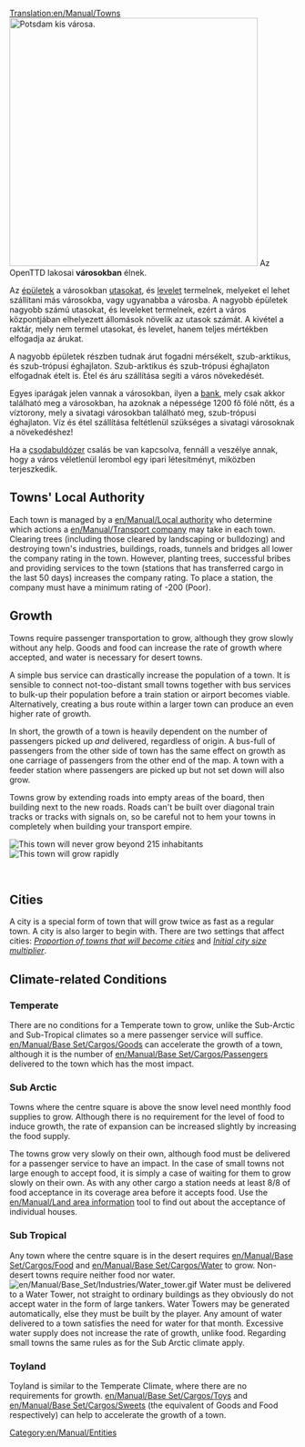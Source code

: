 [[Translation:en/Manual/Towns]]
[[File:en/Manual/Base Set/Cargos/Town.png|none|thumb|436px|Potsdam kis városa.]]
Az OpenTTD lakosai '''városokban''' élnek.

Az [[en/Hu/Épület|épületek]] a városokban [[en/Hu/Utas|utasokat]], és [[en/Hu/Levél|levelet]] termelnek, melyeket el lehet szállítani más városokba, vagy ugyanabba a városba. A nagyobb épületek nagyobb számú utasokat, és leveleket termelnek, ezért a város központjában elhelyezett állomások növelik az utasok számát. A kivétel a raktár, mely nem termel utasokat, és levelet, hanem teljes mértékben elfogadja az árukat.

A nagyobb épületek részben tudnak árut fogadni mérsékelt, szub-arktikus, és szub-trópusi éghajlaton. Szub-arktikus és szub-trópusi éghajlaton elfogadnak ételt is. Étel és áru szállítása segíti a város növekedését.

Egyes iparágak jelen vannak a városokban, ilyen a [[en/Hu/Bank|bank]], mely csak akkor található meg a városokban, ha azoknak a népessége 1200 fő fölé nőtt, és a víztorony, mely a sivatagi városokban található meg, szub-trópusi éghajlaton. Víz és étel szállítása feltétlenül szükséges a sivatagi városoknak a növekedéshez!

Ha a [[en/Hu/Csalások#csodabuldozer|csodabuldózer]] csalás be van kapcsolva, fennáll a veszélye annak, hogy a város véletlenül lerombol egy ipari létesítményt, miközben terjeszkedik.

== Towns' Local Authority ==
Each town is managed by a [[en/Manual/Local authority]] who determine which actions a [[en/Manual/Transport company]] may take in each town. Clearing trees  (including those cleared by landscaping or bulldozing) and destroying town's industries, buildings, roads, tunnels and bridges all lower the company rating in the town. However, planting trees, successful bribes and providing services to the town (stations that has transferred cargo in the last 50 days) increases the company rating. To place a station, the company must have a minimum rating of -200 (Poor).

==Growth==
Towns require passenger transportation to grow, although they grow slowly without any help. Goods and food can increase the rate of growth where accepted, and water is necessary for desert towns.
 
A simple bus service can drastically increase the population of a town. It is sensible to connect not-too-distant small towns together with bus services to bulk-up their population before a train station or airport becomes viable. Alternatively, creating a bus route within a larger town can produce an even higher rate of growth. 

In short, the growth of a town is heavily dependent on the number of passengers picked up ''and'' delivered, regardless of origin. A bus-full of passengers from the other side of town has the same effect on growth as one carriage of passengers from the other end of the map. A town with a feeder station where passengers are picked up but not set down will also grow.

Towns grow by extending roads into empty areas of the board, then building next to the new roads.  Roads can't be built over diagonal train tracks or tracks with signals on, so be careful not to hem your towns in completely when building your transport empire.

[[File:en/Manual/Town-nogrow.png|frame|left|This town will never grow beyond 215 inhabitants]]
[[File:en/Manual/Town-grow.png|frame|right|This town will grow rapidly]]

<br clear="all" />

==Cities==
A city is a special form of town that will grow twice as fast as a regular town. A city is also larger to begin with. There are two settings that affect cities: ''[[en/Archive/Manual/Settings/Advanced Settings/Economy#proportion-of-towns-that-will-become-cities|Proportion of towns that will become cities]]'' and ''[[en/Archive/Manual/Settings/Advanced Settings/Economy#initial-city-size-multiplier|Initial city size multiplier]]''.

==Climate-related Conditions==
===Temperate===
There are no conditions for a Temperate town to grow, unlike the Sub-Arctic and Sub-Tropical climates so a mere passenger service will suffice. [[en/Manual/Base Set/Cargos/Goods]] can accelerate the growth of a town, although it is the number of [[en/Manual/Base Set/Cargos/Passengers]] delivered to the town which has the most impact.

===Sub Arctic===
Towns where the centre square is above the snow level need monthly food supplies to grow. Although there is no requirement for the level of food to induce growth, the rate of expansion can be increased slightly by increasing the food supply.

The towns grow very slowly on their own, although food must be delivered for a passenger service to have an impact. In the case of small towns not large enough to accept food, it is simply a case of waiting for them to grow slowly on their own. As with any other cargo a station needs at least 8/8 of food acceptance in its coverage area before it accepts food. Use the [[en/Manual/Land area information]] tool to find out about the acceptance of individual houses.

===Sub Tropical=== 
Any town where the centre square is in the desert requires [[en/Manual/Base Set/Cargos/Food]] and [[en/Manual/Base Set/Cargos/Water]] to grow. Non-desert towns require neither food nor water.
[[File:en/Manual/Base Set/Industries/Water tower.gif|right]]
Water must be delivered to a Water Tower, not straight to ordinary buildings as they obviously do not accept water in the form of large tankers. Water Towers may be generated automatically, else they must be built by the player. Any amount of water delivered to a town satisfies the need for water for that month. Excessive water supply does not increase the rate of growth, unlike food. Regarding small towns the same rules as for the Sub Arctic climate apply.

===Toyland===
Toyland is similar to the Temperate Climate, where there are no requirements for growth. [[en/Manual/Base Set/Cargos/Toys]] and [[en/Manual/Base Set/Cargos/Sweets]] (the equivalent of Goods and Food respectively) can help to accelerate the growth of a town. 

[[Category:en/Manual/Entities]]